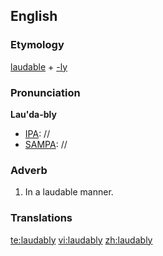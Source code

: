 ==English==

===Etymology===
[[laudable]] + [[-ly]]
===Pronunciation===
'''Lau'da-bly'''
*[[IPA]]: //
*[[SAMPA]]: //
===Adverb===
{{infl|en|adverb}}

#In a laudable manner.
===Translations===

[[te:laudably]]
[[vi:laudably]]
[[zh:laudably]]